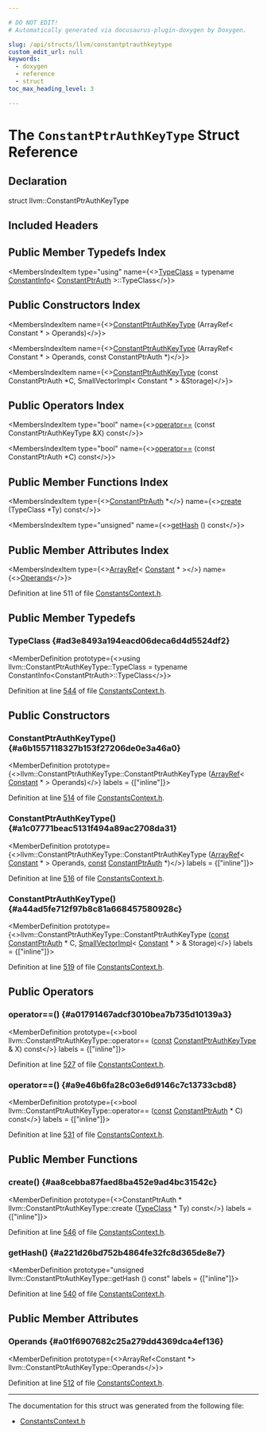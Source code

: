 ```yaml
---

# DO NOT EDIT!
# Automatically generated via docusaurus-plugin-doxygen by Doxygen.

slug: /api/structs/llvm/constantptrauthkeytype
custom_edit_url: null
keywords:
  - doxygen
  - reference
  - struct
toc_max_heading_level: 3

---
```





# The `ConstantPtrAuthKeyType` Struct Reference

<DoxygenPage pluginConfig={pluginConfig}>



## Declaration

<CodeBlock>struct llvm::ConstantPtrAuthKeyType</CodeBlock>

## Included Headers

<IncludesList>
<IncludesListItem
  filePath="IR/ConstantsContext.h"
  permalink="/docs/api/files/lib/lib/ir/constantscontext-h"
  isLocal="true" />
</IncludesList>

## Public Member Typedefs Index

<MembersIndex>

<MembersIndexItem
  type="using"
  name={<><a href="#ad3e8493a194eacd06deca6d4d5524df2">TypeClass</a> = typename <a href="/docs/api/structs/llvm/constantinfo">ConstantInfo</a>&lt; <a href="/docs/api/classes/llvm/constantptrauth">ConstantPtrAuth</a> &gt;::TypeClass</>}>
</MembersIndexItem>

</MembersIndex>

## Public Constructors Index

<MembersIndex>

<MembersIndexItem
  name={<><a href="#a6b1557118327b153f27206de0e3a46a0">ConstantPtrAuthKeyType</a> (ArrayRef&lt; Constant &#42; &gt; Operands)</>}>
</MembersIndexItem>

<MembersIndexItem
  name={<><a href="#a1c07771beac5131f494a89ac2708da31">ConstantPtrAuthKeyType</a> (ArrayRef&lt; Constant &#42; &gt; Operands, const ConstantPtrAuth &#42;)</>}>
</MembersIndexItem>

<MembersIndexItem
  name={<><a href="#a44ad5fe712f97b8c81a668457580928c">ConstantPtrAuthKeyType</a> (const ConstantPtrAuth &#42;C, SmallVectorImpl&lt; Constant &#42; &gt; &amp;Storage)</>}>
</MembersIndexItem>

</MembersIndex>

## Public Operators Index

<MembersIndex>

<MembersIndexItem
  type="bool"
  name={<><a href="#a01791467adcf3010bea7b735d10139a3">operator==</a> (const ConstantPtrAuthKeyType &amp;X) const</>}>
</MembersIndexItem>

<MembersIndexItem
  type="bool"
  name={<><a href="#a9e46b6fa28c03e6d9146c7c13733cbd8">operator==</a> (const ConstantPtrAuth &#42;C) const</>}>
</MembersIndexItem>

</MembersIndex>

## Public Member Functions Index

<MembersIndex>

<MembersIndexItem
  type={<><a href="/docs/api/classes/llvm/constantptrauth">ConstantPtrAuth</a> &#42;</>}
  name={<><a href="#aa8cebba87faed8ba452e9ad4bc31542c">create</a> (TypeClass &#42;Ty) const</>}>
</MembersIndexItem>

<MembersIndexItem
  type="unsigned"
  name={<><a href="#a221d26bd752b4864fe32fc8d365de8e7">getHash</a> () const</>}>
</MembersIndexItem>

</MembersIndex>

## Public Member Attributes Index

<MembersIndex>

<MembersIndexItem
  type={<><a href="/docs/api/classes/llvm/arrayref">ArrayRef</a>&lt; <a href="/docs/api/classes/llvm/constant">Constant</a> &#42; &gt;</>}
  name={<><a href="#a01f6907682c25a279dd4369dca4ef136">Operands</a></>}>
</MembersIndexItem>

</MembersIndex>


Definition at line 511 of file <a href="/docs/api/files/lib/lib/ir/constantscontext-h">ConstantsContext.h</a>.

<SectionDefinition>

## Public Member Typedefs

### TypeClass {#ad3e8493a194eacd06deca6d4d5524df2}

<MemberDefinition
  prototype={<>using llvm::ConstantPtrAuthKeyType::TypeClass =  typename ConstantInfo&lt;ConstantPtrAuth&gt;::TypeClass</>}>

Definition at line <a href="/docs/api/files/lib/lib/ir/constantscontext-h/#l00544">544</a> of file <a href="/docs/api/files/lib/lib/ir/constantscontext-h">ConstantsContext.h</a>.
</MemberDefinition>

</SectionDefinition>

<SectionDefinition>

## Public Constructors

### ConstantPtrAuthKeyType() {#a6b1557118327b153f27206de0e3a46a0}

<MemberDefinition
  prototype={<>llvm::ConstantPtrAuthKeyType::ConstantPtrAuthKeyType (<a href="/docs/api/classes/llvm/arrayref">ArrayRef</a>&lt; <a href="/docs/api/classes/llvm/constant">Constant</a> &#42; &gt; Operands)</>}
  labels = {["inline"]}>

Definition at line <a href="/docs/api/files/lib/lib/ir/constantscontext-h/#l00514">514</a> of file <a href="/docs/api/files/lib/lib/ir/constantscontext-h">ConstantsContext.h</a>.
</MemberDefinition>

### ConstantPtrAuthKeyType() {#a1c07771beac5131f494a89ac2708da31}

<MemberDefinition
  prototype={<>llvm::ConstantPtrAuthKeyType::ConstantPtrAuthKeyType (<a href="/docs/api/classes/llvm/arrayref">ArrayRef</a>&lt; <a href="/docs/api/classes/llvm/constant">Constant</a> &#42; &gt; Operands, <a href="/docs/api/files/lib/lib/target/lib/target/aarch64/aarch64promoteconstant-cpp/#a90f8350fecae261c25be85d38b451bff">const</a> <a href="/docs/api/classes/llvm/constantptrauth">ConstantPtrAuth</a> &#42;)</>}
  labels = {["inline"]}>

Definition at line <a href="/docs/api/files/lib/lib/ir/constantscontext-h/#l00516">516</a> of file <a href="/docs/api/files/lib/lib/ir/constantscontext-h">ConstantsContext.h</a>.
</MemberDefinition>

### ConstantPtrAuthKeyType() {#a44ad5fe712f97b8c81a668457580928c}

<MemberDefinition
  prototype={<>llvm::ConstantPtrAuthKeyType::ConstantPtrAuthKeyType (<a href="/docs/api/files/lib/lib/target/lib/target/aarch64/aarch64promoteconstant-cpp/#a90f8350fecae261c25be85d38b451bff">const</a> <a href="/docs/api/classes/llvm/constantptrauth">ConstantPtrAuth</a> &#42; C, <a href="/docs/api/classes/llvm/smallvectorimpl">SmallVectorImpl</a>&lt; <a href="/docs/api/classes/llvm/constant">Constant</a> &#42; &gt; &amp; Storage)</>}
  labels = {["inline"]}>

Definition at line <a href="/docs/api/files/lib/lib/ir/constantscontext-h/#l00519">519</a> of file <a href="/docs/api/files/lib/lib/ir/constantscontext-h">ConstantsContext.h</a>.
</MemberDefinition>

</SectionDefinition>

<SectionDefinition>

## Public Operators

### operator==() {#a01791467adcf3010bea7b735d10139a3}

<MemberDefinition
  prototype={<>bool llvm::ConstantPtrAuthKeyType::operator== (<a href="/docs/api/files/lib/lib/target/lib/target/aarch64/aarch64promoteconstant-cpp/#a90f8350fecae261c25be85d38b451bff">const</a> <a href="/docs/api/structs/llvm/constantptrauthkeytype">ConstantPtrAuthKeyType</a> &amp; X) const</>}
  labels = {["inline"]}>

Definition at line <a href="/docs/api/files/lib/lib/ir/constantscontext-h/#l00527">527</a> of file <a href="/docs/api/files/lib/lib/ir/constantscontext-h">ConstantsContext.h</a>.
</MemberDefinition>

### operator==() {#a9e46b6fa28c03e6d9146c7c13733cbd8}

<MemberDefinition
  prototype={<>bool llvm::ConstantPtrAuthKeyType::operator== (<a href="/docs/api/files/lib/lib/target/lib/target/aarch64/aarch64promoteconstant-cpp/#a90f8350fecae261c25be85d38b451bff">const</a> <a href="/docs/api/classes/llvm/constantptrauth">ConstantPtrAuth</a> &#42; C) const</>}
  labels = {["inline"]}>

Definition at line <a href="/docs/api/files/lib/lib/ir/constantscontext-h/#l00531">531</a> of file <a href="/docs/api/files/lib/lib/ir/constantscontext-h">ConstantsContext.h</a>.
</MemberDefinition>

</SectionDefinition>

<SectionDefinition>

## Public Member Functions

### create() {#aa8cebba87faed8ba452e9ad4bc31542c}

<MemberDefinition
  prototype={<>ConstantPtrAuth &#42; llvm::ConstantPtrAuthKeyType::create (<a href="#ad3e8493a194eacd06deca6d4d5524df2">TypeClass</a> &#42; Ty) const</>}
  labels = {["inline"]}>

Definition at line <a href="/docs/api/files/lib/lib/ir/constantscontext-h/#l00546">546</a> of file <a href="/docs/api/files/lib/lib/ir/constantscontext-h">ConstantsContext.h</a>.
</MemberDefinition>

### getHash() {#a221d26bd752b4864fe32fc8d365de8e7}

<MemberDefinition
  prototype="unsigned llvm::ConstantPtrAuthKeyType::getHash () const"
  labels = {["inline"]}>

Definition at line <a href="/docs/api/files/lib/lib/ir/constantscontext-h/#l00540">540</a> of file <a href="/docs/api/files/lib/lib/ir/constantscontext-h">ConstantsContext.h</a>.
</MemberDefinition>

</SectionDefinition>

<SectionDefinition>

## Public Member Attributes

### Operands {#a01f6907682c25a279dd4369dca4ef136}

<MemberDefinition
  prototype={<>ArrayRef&lt;Constant &#42;&gt; llvm::ConstantPtrAuthKeyType::Operands</>}>

Definition at line <a href="/docs/api/files/lib/lib/ir/constantscontext-h/#l00512">512</a> of file <a href="/docs/api/files/lib/lib/ir/constantscontext-h">ConstantsContext.h</a>.
</MemberDefinition>

</SectionDefinition>

<hr/>

The documentation for this struct was generated from the following file:

<ul>
<li><a href="/docs/api/files/lib/lib/ir/constantscontext-h">ConstantsContext.h</a></li>
</ul>

</DoxygenPage>
